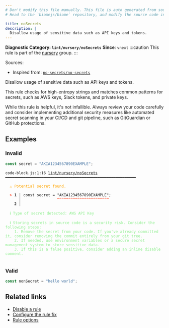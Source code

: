 ```yaml
---
# Don't modify this file manually. This file is auto generated from source, and you will lose your changes next time the website is built.
# Head to the `biomejs/biome` repository, and modify the source code in there.

title: noSecrets
description: |
  Disallow usage of sensitive data such as API keys and tokens.
---
```


**Diagnostic Category: `lint/nursery/noSecrets`**
<Tabs>
<TabItem label="JavaScript (and super languages)" icon="seti:javascript">
**Since**: `vnext`
:::caution
This rule is part of the [nursery](/linter/rules/#nursery) group.
:::

Sources: 
- Inspired from: <a href="https://eslint.org/docs/latest/rules/no-secrets/no-secrets" target="_blank"><code>no-secrets/no-secrets</code></a>

Disallow usage of sensitive data such as API keys and tokens.

This rule checks for high-entropy strings and matches common patterns
for secrets, such as AWS keys, Slack tokens, and private keys.

While this rule is helpful, it's not infallible. Always review your code carefully and consider implementing additional security measures like automated secret scanning in your CI/CD and git pipeline, such as GitGuardian or GitHub protections.

## Examples

### Invalid

```js
const secret = "AKIA1234567890EXAMPLE";
```

<pre class="language-text"><code class="language-text">code-block.js:1:16 <a href="https://biomejs.dev/linter/rules/no-secrets">lint/nursery/noSecrets</a> ━━━━━━━━━━━━━━━━━━━━━━━━━━━━━━━━━━━━━━━━━━━━━━━━━━━━━━━━━━<br /><br />  <strong><span style="color: Orange;">⚠</span></strong> <span style="color: Orange;">Potential secret found.</span><br />  <br />  <strong><span style="color: Tomato;">&gt;</span></strong> <strong>1 │ </strong>const secret = &quot;AKIA1234567890EXAMPLE&quot;;<br />   <strong>   │ </strong>               <strong><span style="color: Tomato;">^</span></strong><strong><span style="color: Tomato;">^</span></strong><strong><span style="color: Tomato;">^</span></strong><strong><span style="color: Tomato;">^</span></strong><strong><span style="color: Tomato;">^</span></strong><strong><span style="color: Tomato;">^</span></strong><strong><span style="color: Tomato;">^</span></strong><strong><span style="color: Tomato;">^</span></strong><strong><span style="color: Tomato;">^</span></strong><strong><span style="color: Tomato;">^</span></strong><strong><span style="color: Tomato;">^</span></strong><strong><span style="color: Tomato;">^</span></strong><strong><span style="color: Tomato;">^</span></strong><strong><span style="color: Tomato;">^</span></strong><strong><span style="color: Tomato;">^</span></strong><strong><span style="color: Tomato;">^</span></strong><strong><span style="color: Tomato;">^</span></strong><strong><span style="color: Tomato;">^</span></strong><strong><span style="color: Tomato;">^</span></strong><strong><span style="color: Tomato;">^</span></strong><strong><span style="color: Tomato;">^</span></strong><strong><span style="color: Tomato;">^</span></strong><strong><span style="color: Tomato;">^</span></strong><br />    <strong>2 │ </strong><br />  <br />  <strong><span style="color: lightgreen;">ℹ</span></strong> <span style="color: lightgreen;">Type of secret detected: AWS API Key</span><br />  <br />  <strong><span style="color: lightgreen;">ℹ</span></strong> <span style="color: lightgreen;">Storing secrets in source code is a security risk. Consider the following steps:<br /></span>    <span style="color: lightgreen;">1. Remove the secret from your code. If you've already committed it, consider removing the commit entirely from your git tree.<br /></span>    <span style="color: lightgreen;">2. If needed, use environment variables or a secure secret management system to store sensitive data.<br /></span>    <span style="color: lightgreen;">3. If this is a false positive, consider adding an inline disable comment.</span><br />  <br /></code></pre>

### Valid

```js
const nonSecret = "hello world";
```

## Related links

- [Disable a rule](/linter/#disable-a-lint-rule)
- [Configure the rule fix](/linter#configure-the-rule-fix)
- [Rule options](/linter/#rule-options)

</TabItem>
</Tabs>

